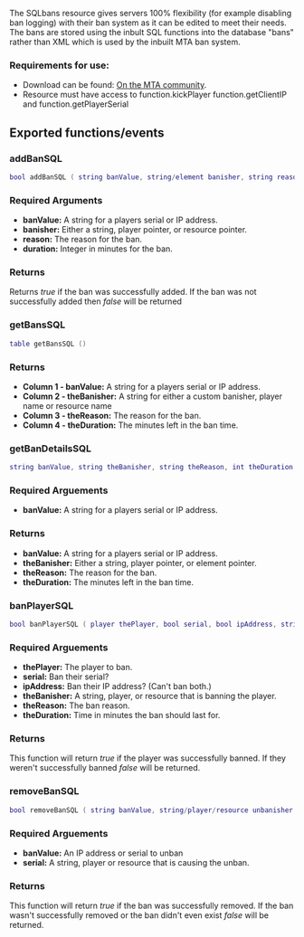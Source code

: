 {{Resource page}}

The SQLbans resource gives servers 100% flexibility (for example disabling ban logging) with their ban system as it can be edited to meet their needs. The bans are stored using the inbult SQL functions into the database "bans" rather than XML which is used by the inbuilt MTA ban system.

===Requirements for use:===
* Download can be found: [http://community.mtasa.com/index.php?p=resources&s=details&id=1670 On the MTA community].
* Resource must have access to function.kickPlayer function.getClientIP and function.getPlayerSerial

==Exported functions/events==
<section name="Server" class="server" show="true">
===addBanSQL===
<syntaxhighlight lang="lua">
bool addBanSQL ( string banValue, string/element banisher, string reason, int duration )
</syntaxhighlight>
===Required Arguments===
*'''banValue:''' A string for a players serial or IP address.
*'''banisher:''' Either a string, player pointer, or resource pointer.
*'''reason:''' The reason for the ban.
*'''duration:''' Integer in minutes for the ban.
===Returns===
Returns ''true'' if the ban was successfully added. If the ban was not successfully added then ''false'' will be returned

===getBansSQL===
<syntaxhighlight lang="lua">
table getBansSQL ()
</syntaxhighlight>
===Returns===
*'''Column 1 - banValue:''' A string for a players serial or IP address.
*'''Column 2 - theBanisher:''' A string for either a custom banisher, player name or resource name
*'''Column 3 - theReason:''' The reason for the ban.
*'''Column 4 - theDuration:''' The minutes left in the ban time.

===getBanDetailsSQL===
<syntaxhighlight lang="lua">
string banValue, string theBanisher, string theReason, int theDuration getBanDetailsSQL ( string banValue )
</syntaxhighlight>
===Required Arguements===
*'''banValue:''' A string for a players serial or IP address.

===Returns===
*'''banValue:''' A string for a players serial or IP address.
*'''theBanisher:''' Either a string, player pointer, or element pointer.
*'''theReason:''' The reason for the ban.
*'''theDuration:''' The minutes left in the ban time.

===banPlayerSQL===
<syntaxhighlight lang="lua">
bool banPlayerSQL ( player thePlayer, bool serial, bool ipAddress, string/player/resource theBanisher, string theReason, int theDuration )
</syntaxhighlight>
===Required Arguements===
*'''thePlayer:''' The player to ban.
*'''serial:''' Ban their serial?
*'''ipAddress:''' Ban their IP address? (Can't ban both.)
*'''theBanisher:''' A string, player, or resource that is banning the player.
*'''theReason:''' The ban reason.
*'''theDuration:''' Time in minutes the ban should last for.

===Returns===
This function will return ''true'' if the player was successfully banned. If they weren't successfully banned ''false'' will be returned.

===removeBanSQL===
<syntaxhighlight lang="lua">
bool removeBanSQL ( string banValue, string/player/resource unbanisher )
</syntaxhighlight>
===Required Arguements===
*'''banValue:''' An IP address or serial to unban
*'''serial:''' A string, player or resource that is causing the unban.

===Returns===
This function will return ''true'' if the ban was successfully removed. If the ban wasn't successfully removed or the ban didn't even exist ''false'' will be returned.

</section>